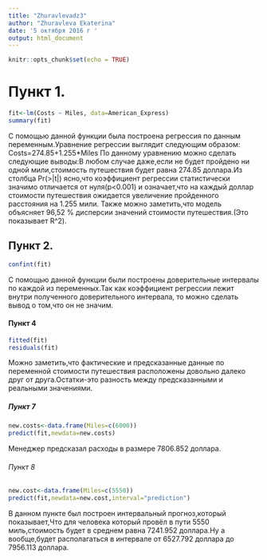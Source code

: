 ---
title: "Zhuravlevadz3"
author: "Zhuravleva Ekaterina"
date: '5 октября 2016 г '
output: html_document
---

```{r setup, include=FALSE}
knitr::opts_chunk$set(echo = TRUE)
```

# Пункт 1.
```{r American_Express}
fit<-lm(Costs ~ Miles, data=American_Express)
summary(fit)
```




С помощью данной функции была построена регрессия по данным переменным.Уравнение регрессии выглядит следующим образом:
Costs=274.85+1.255*Miles
По данному уравнению можно сделать следующие выводы:В любом случае даже,если не будет пройдено ни одной мили,стоимость путешествия будет равна 274.85 доллара.Из столбца Pr(>|t|) ясно,что коэффициент регрессии статистически значимо отличается от нуля(p<0.001) и означает,что на каждый доллар стоимости путешествия ожидается увеличение пройденного расстояния на 1.255 мили.
Также можно заметить,что модель объясняет 96,52 % дисперсии значений стоимости путешествия.(Это показывает R^2).

## Пункт 2.

```{r fit}
confint(fit)
```

C помощью данной функции были построены доверительные интервалы по каждой из переменных.Так как коэффициент регрессии лежит внутри полученного доверительного интервала, то можно сделать вывод о том,что он не значим.


#### Пункт 4

```{r}
fitted(fit)
residuals(fit)
```

Можно заметить,что фактические и предсказанные данные по переменной стоимости путешествия расположены довольно далеко друг от друга.Остатки-это разность между предсказанными и реальными значениями.

##### Пункт 7

```{r}
new.costs<-data.frame(Miles=c(6000))
predict(fit,newdata=new.costs)
```

Менеджер предсказал расходы в размере 7806.852 доллара.

###### Пункт 8 

```{r}
new.cost<-data.frame(Miles=c(5550))
predict(fit,newdata=new.cost,interval="prediction")
```

В данном пункте был построен интервальный прогноз,который показывает,Что для человека который провёл в пути 5550 миль,стоимость будет в среднем равна 7241.952 доллара.Ну а вообще,будет располагаться в интервале от 6527.792 доллара до 7956.113 доллара.
